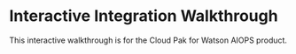 
<Meta
  title="Widgets/Interactive Integration Walkthrough/Widget"
  decorators={[storyWithTranslation(IBMLocale.EN)]}
/>

# Interactive Integration Walkthrough

This interactive walkthrough is for the Cloud Pak for Watson AIOPS product.

<Story id="widgets-interactive-integration-walkthrough-components--default" />
